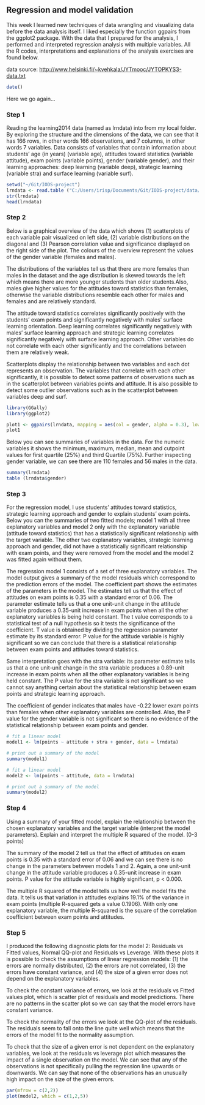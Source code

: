 

## Regression and model validation


This week I learned new techniques of data wrangling and visualizing data before the data analysis itself. I liked especially the function ggpairs from the ggplot2 package. With the data that I prepared for the analysis, I performed and interpreted regression analysis with multiple variables. All the R codes, interpretations and explanations of the analysis exercises are found below. 


data source: [http://www.helsinki.fi/~kvehkala/JYTmooc/JYTOPKYS3-data.txt](http://www.helsinki.fi/~kvehkala/JYTmooc/JYTOPKYS3-data.txt) 


```r
date()
```


Here we go again...

### Step 1

Reading the learning2014 data (named as lrndata) into from my local folder. By exploring the structure and the dimensions of the data, we can see that it has 166 rows, in other words 166 observations, and 7 columns, in other words 7 variables. Data consists of variables that contain information about students' age (in years) (variable age), attitudes toward statistics (variable attitude), exam points (variable points), gender (variable gender), and their learning approaches: deep learning (variable deep), strategic learning (variable stra) and surface learning (variable surf). 


```r
setwd("~/Git/IODS-project")
lrndata <- read.table ("C:/Users/irisp/Documents/Git/IODS-project/data/lrndata.csv")
str(lrndata)
head(lrndata)

```

### Step 2 

Below is a graphical overview of the data which shows (1) scatterplots of each variable pair visualized on left side, (2) variable distributions on the diagonal and (3) Pearson correlation value and significance displayed on the right side of the plot. The colours of the overview represent the values of the gender variable (females and males).

The distributions of the variables tell us that there are more females than males in the dataset and the age distribution is skewed towards the left which means there are more younger students than older students.Also, males give higher values for the attitudes toward statistics than females, otherwise the variable distributions resemble each other for males and females and are relatively standard. 

The attitude toward statistics correlates significantly positively with the students' exam points and significantly negatively with males' surface learning orientation. Deep learning correlates significantly negatively with males' surface learning approach and strategic learning correlates significantly negatively with surface learning approach. Other variables do not correlate with each other significantly and the correlations between them are relatively weak. 

Scatterplots display the relationship between two variables and each dot represents an observation. The variables that correlate with each other significantly, it is possible to detect some patterns of observations such as in the scatterplot between variables points and attitude. It is also possible to detect some outlier observations such as in the scatterplot between variables deep and surf.  


```r
library(GGally)
library(ggplot2)

plot1 <- ggpairs(lrndata, mapping = aes(col = gender, alpha = 0.3), lower = list(combo = wrap("facethist", bins = 20)))
plot1
```


Below you can see summaries of variables in the data. For the numeric variables it shows the minimum, maximum, median, mean and cutpoint values for first quartile (25%) and third Quartile (75%). Further inspecting gender variable, we can see there are 110 females and 56 males in the data.  


```r
summary(lrndata)
table (lrndata$gender)
```


### Step 3

For the regression model, I use students' attitudes toward statistics, strategic learning approach and gender to explain students' exam points. Below you can the summaries of two fitted models; model 1 with all three explanatory variables and model 2 only with the explanatory variable (attitude toward statistics) that has a statistically significant relationship with the target variable. The other two explanatory variables,  strategic learning approach and gender, did not have a statistically significant relationship with exam points, and they were removed from the model and the model 2 was fitted again without them. 

The regression model 1 consists of a set of three explanatory variables. The model output gives a summary of the model residuals which correspond to the prediction errors of the model. The coefficient part shows the estimates of the parameters in the model. The estimates tell us that the effect of attitudes on exam points is 0.35 with a standard error of 0.06. The parameter estimate tells us that a one unit-unit change in the attitude variable produces a 0.35-unit increase in exam points when all the other explanatory variables is being held constant. The t value corresponds to a statistical test of a null hypothesis so it tests the significance of the coefficient. T value is obtained by dividing the regression parameter estimate by its standard error. P value for the attitude variable is highly significant so we can conclude that there is a statistical relationship between exam points and attitudes toward statistics. 

Same interpretation goes with the stra variable: its parameter estimate tells us that a one unit-unit change in the stra variable produces a 0.89-unit increase in exam points when all the other explanatory variables is being held constant. The P value for the stra variable is not significant so we cannot say anything certain about the statistical relationship between exam points and strategic learning approach.

The coefficient of gender indicates that males have -0.22 lower exam points than females when other explanatory variables are controlled. Also, the P value for the gender variable is not significant so there is no evidence of the statistical relationship between exam points and gender. 


```r
# fit a linear model
model1 <- lm(points ~ attitude + stra + gender, data = lrndata)

# print out a summary of the model
summary(model1)

# fit a linear model
model2 <- lm(points ~ attitude, data = lrndata)

# print out a summary of the model
summary(model2)

```


### Step 4

Using a summary of your fitted model, explain the relationship between the chosen explanatory variables and the target variable (interpret the model parameters). Explain and interpret the multiple R squared of the model. (0-3 points)

The summary of the model 2 tell us that the effect of attitudes on exam points is 0.35 with a standard error of 0.06 and we can see there is no change in the parameters between models 1 and 2. Again, a one unit-unit change in the attitude variable produces a 0.35-unit increase in exam points. P value for the attitude variable is highly significant, p < 0.000. 

The multiple R squared of the model tells us how well the model fits the data. It tells us that variation in attitudes explains 19.1% of the variance in exam points (multiple R-squared gets a value 0.1906). With only one explanatory variable, the multiple R-squared is the square of the correlation coefficient between exam points and attitudes. 


### Step 5 

I produced the following diagnostic plots for the model 2: Residuals vs Fitted values, Normal QQ-plot and Residuals vs Leverage. With these plots it is possible to check the assumptions of linear regression models: (1) the errors are normally distributed, (2) the errors are not correlated, (3) the errors have constant variance, and (4) the size of a given error does not depend on the explanatory variables.

To check the constant variance of errors, we look at the residuals vs Fitted values plot, which is scatter plot of residuals and  model predictions. There are no patterns in the scatter plot so we can say that the model errors have constant variance.
 
To check the normality of the errors we look at the QQ-plot of the residuals. The residuals seem to fall onto the line quite well which means that the errors of the model fit to the normality assumption. 

To check that the size of a given error is not dependent on the explanatory variables, we look at the residuals vs leverage plot which measures the impact of a single observation on the model. We can see that any of the observations is not specifically pulling the regression line upwards or downwards. We can say that none of the observations has an unusually high impact on the size of the given errors. 


```r
par(mfrow = c(2,2))
plot(model2, which = c(1,2,5))
```


